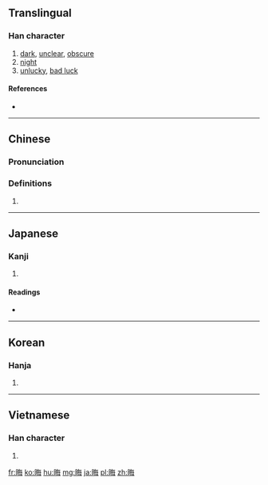 ==Translingual==

===Han character===
{{Han char|rn=72|rad=日|as=07|sn=11|four=6805<sub>7</sub>|canj=日人田卜 (AOWY)|ids=⿰[[日]][[每]]}}

# [[dark]], [[unclear]], [[obscure]]
# [[night]]
# [[unlucky]], [[bad luck]]

====References====
* {{Han ref|kx=0496.100|dkj=13960|dj=0862.140|hdz=21513.030|uh=6666|ud=26214|bh=B1E2|bd=45538}}

----

==Chinese==
{{zh-forms}}

===Pronunciation===
{{zh-pron
|m=huì
|c=fui3
|mc=y
|oc=y
|ma=
|cat=a,n
}}

===Definitions===
# {{rfdef|lang=zh}}

----

==Japanese==

===Kanji===
{{ja-kanji|grade=|rs=日07}}

# {{defn|lang=ja|sort=日07}}

====Readings====
* {{ja-readings|on=[[かい]] (kai)|kun=[[つごもり]] (tsugomori), [[みそか]] (misoka), [[くらい]] (kurai)}}

----

==Korean==

===Hanja===
{{ko-hanja|hangeul=회|eumhun=|rv=hoe|mr=hoe|y=hoy|eumhun=그믐|ehrv=geumeum|ehmr=kŭmŭm}}

# {{defn|lang=ko|sort=日07}}

----

==Vietnamese==

===Han character===
{{vi-hantu|[[hổi]], [[hối]], [[hói]]|rs=日07}}

# {{defn|lang=vi|sort=日07}}

[[fr:晦]]
[[ko:晦]]
[[hu:晦]]
[[mg:晦]]
[[ja:晦]]
[[pl:晦]]
[[zh:晦]]